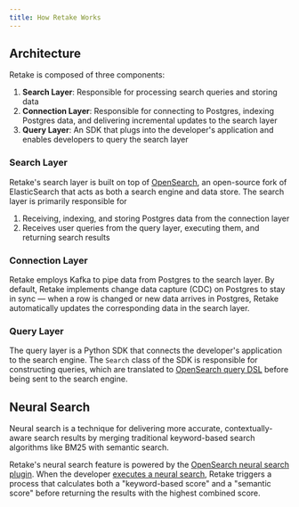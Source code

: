 ```yaml
---
title: How Retake Works
---
```


## Architecture

Retake is composed of three components:

1. **Search Layer**: Responsible for processing search queries and storing data
2. **Connection Layer**: Responsible for connecting to Postgres, indexing Postgres data, and delivering incremental updates
   to the search layer
3. **Query Layer**: An SDK that plugs into the developer's application and enables developers to query the search layer

### Search Layer

Retake's search layer is built on top of [OpenSearch](https://opensearch.org/), an open-source fork of ElasticSearch
that acts as both a search engine and data store. The search layer is primarily responsible for

1. Receiving, indexing, and storing Postgres data from the connection layer
2. Receives user queries from the query layer, executing them, and returning search results

### Connection Layer

Retake employs Kafka to pipe data from Postgres to the search layer. By default, Retake implements change data capture (CDC)
on Postgres to stay in sync — when a row is changed or new data arrives in Postgres, Retake automatically updates
the corresponding data in the search layer.

### Query Layer

The query layer is a Python SDK that connects the developer's application to the search engine. The `Search` class
of the SDK is responsible for constructing queries, which are translated to [OpenSearch query DSL](https://opensearch.org/docs/latest/query-dsl/)
before being sent to the search engine.

## Neural Search

Neural search is a technique for delivering more accurate, contextually-aware search results by merging traditional
keyword-based search algorithms like BM25 with semantic search.

Retake's neural search feature is powered by the [OpenSearch neural search plugin](https://opensearch.org/docs/latest/search-plugins/neural-search/).
When the developer [executes a neural search](/search/neural), Retake triggers a process that calculates both a "keyword-based score" and a
"semantic score" before returning the results with the highest combined score.
